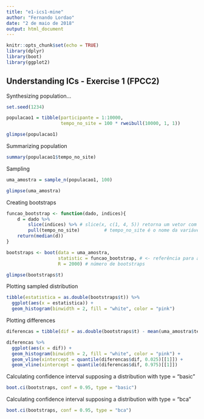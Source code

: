 ```yaml
---
title: "e1-ics1-mine"
author: "Fernando Lordao"
date: "2 de maio de 2018"
output: html_document
---
```


```r
knitr::opts_chunk$set(echo = TRUE)
library(dplyr)
library(boot)
library(ggplot2)
```

## Understanding ICs - Exercise 1 (FPCC2)

Synthesizing population...

```r

set.seed(1234)

populacao1 = tibble(participante = 1:10000, 
                    tempo_no_site = 100 * rweibull(10000, 1, 1))

glimpse(populacao1)

```

Summarizing population

```r
summary(populacao1$tempo_no_site)
```

Sampling

```r
uma_amostra = sample_n(populacao1, 100)

glimpse(uma_amostra)
```

Creating bootstraps

```r
funcao_bootstrap <- function(dado, indices){
    d = dado %>% 
        slice(indices) %>% # slice(x, c(1, 4, 5)) retorna um vetor com os elementos nos índices 1, 4 e 5 de x
        pull(tempo_no_site)         # tempo_no_site é o nome da variável que nos interessa
    return(median(d))
}

bootstraps <- boot(data = uma_amostra, 
                   statistic = funcao_bootstrap, # <- referência para a função 
                   R = 2000) # número de bootstraps

glimpse(bootstraps$t)
```

Plotting sampled distribution

```r
tibble(estatistica = as.double(bootstraps$t)) %>% 
  ggplot(aes(x = estatistica)) + 
  geom_histogram(binwidth = 2, fill = "white", color = "pink")
```

Plotting differences

```r
diferencas = tibble(dif = as.double(bootstraps$t) - mean(uma_amostra$tempo_no_site))

diferencas %>% 
  ggplot(aes(x = dif)) + 
  geom_histogram(binwidth = 2, fill = "white", color = "pink") + 
  geom_vline(xintercept = quantile(diferencas$dif, 0.025)[[1]]) + 
  geom_vline(xintercept = quantile(diferencas$dif, 0.975)[[1]])
```

Calculating confidence interval supposing a distribution with type = "basic"

```r
boot.ci(bootstraps, conf = 0.95, type = "basic")
```


Calculating confidence interval supposing a distribution with type = "bca"

```r
boot.ci(bootstraps, conf = 0.95, type = "bca")
```